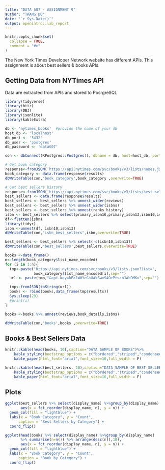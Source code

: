 ```yaml
---
title: "DATA 607 - ASSIGNMENT 9"
author: "TRANG DO"
date: "`r Sys.Date()`"
output: openintro::lab_report
---
```


```r
knitr::opts_chunk$set(
  collapse = TRUE,
  comment = "#>"
)
```

The New York Times Developer Network website has different APIs. This assignment is about best sellers & books APIs.

## Getting Data from NYTimes API
Data are extracted from APIs and stored to PosrgreSQL

```r
library(tidyverse)
library(httr)
library(DBI)
library(jsonlite)
library(kableExtra)

db <- 'nytimes_books'  #provide the name of your db
host_db <- 'localhost'
db_port <- '5432'
db_user <- 'postgres' 
db_password <- 'data607'

con <- dbConnect(RPostgres::Postgres(), dbname = db, host=host_db, port=db_port, user=db_user, password=db_password) 
```

```r
# Get book category
response<-fromJSON('https://api.nytimes.com/svc/books/v3/lists/names.json?api-key=kPk1W0YcGbUAkSwv94OePtscbJAhOMKu')
book_category <- data.frame(response$results)
dbWriteTable(con,'book_category',book_category ,overwrite=TRUE)

# Get best sellers history
response<-fromJSON('https://api.nytimes.com/svc/books/v3/lists/best-sellers/history.json?api-key=kPk1W0YcGbUAkSwv94OePtscbJAhOMKu')
best_sellers <- data.frame(response$results)
best_sellers <- best_sellers %>% unnest_wider(reviews)
best_sellers <- best_sellers %>% unnest_wider(isbns)
best_sellers <- best_sellers %>% unnest(ranks_history)
isbn <- best_sellers %>% select(primary_isbn10,primary_isbn13,isbn10,isbn13)
df<-flatten(isbn)
library(tidyr)
isbn <-unnest(df, isbn10,isbn13)
dbWriteTable(con,"isbn_best_sellers",isbn,overwrite=TRUE)

best_sellers <- best_sellers %>% select(-c(isbn10,isbn13))
dbWriteTable(con,'best_sellers',best_sellers,overwrite=TRUE)

books <-data_frame()
n<-length(book_category$list_name_encoded)
for (i in 1:n){
  tmp<-paste("https://api.nytimes.com/svc/books/v3/lists.json?list=",
             book_category$list_name_encoded[i],sep="")
  url <- paste(tmp,"&api-key=kPk1W0YcGbUAkSwv94OePtscbJAhOMKu",sep="")

  tmp<-fromJSON(toString(url))
  books <- rbind(books,data_frame(tmp$results))
  Sys.sleep(20)
  #print(i)
}

books <-books %>% unnest(reviews,book_details,isbns)

dbWriteTable(con,'books',books ,overwrite=TRUE)
```

## Books & Best Sellers Data

```r
knitr::kable(head(books, 10),caption="DATA SAMPLE OF BOOKS")%>%
    kable_styling(bootstrap_options = c("bordered","striped","condensed"))%>%
    kable_paper(html_font="arial",font_size=10,full_width = F)

knitr::kable(head(best_sellers, 10),caption="DATA SAMPLE OF BEST SELLERS")%>%
    kable_styling(bootstrap_options = c("bordered","striped","condensed"))%>%
    kable_paper(html_font="arial",font_size=10,full_width = F)
```


## Plots

```r
ggplot(best_sellers %>% select(display_name) %>%group_by(display_name) %>% summarise(n=n()), 
       aes(x = fct_reorder(display_name, n), y = n)) + 
  geom_col(fill = "lightblue") + 
  labs(x = "Book Category", y = "Count", 
      caption = "Best Sellers by Category") +
  coord_flip()

ggplot(head(books %>% select(display_name) %>%group_by(display_name) 
       %>% summarise(n=n()) %>% arrange(desc(n)),10), 
       aes(x = fct_reorder(display_name, n), y = n)) + 
  geom_col(fill = "lightblue") + 
  labs(x = "Book Category", y = "Count", 
      caption = "Book by Category") +
  coord_flip()
```